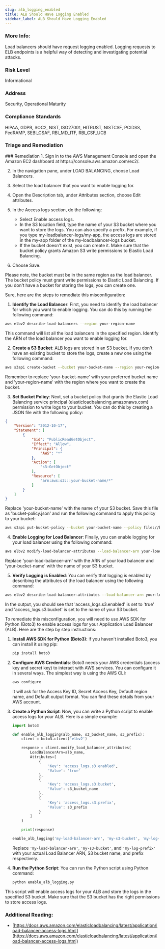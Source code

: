 ```yaml
---
slug: alb_logging_enabled
title: ALB Should Have Logging Enabled
sidebar_label: ALB Should Have Logging Enabled
---
```


### More Info:

Load balancers should have request logging enabled. Logging requests to ELB endpoints is a helpful way of detecting and investigating potential attacks.

### Risk Level

Informational

### Address

Security, Operational Maturity

### Compliance Standards

HIPAA, GDPR, SOC2, NIST, ISO27001, HITRUST, NISTCSF, PCIDSS, FedRAMP, SEBI_CSAF, RBI_MD_ITF, RBI_CSF_UCB



### Triage and Remediation
<Tabs>

<Tab title='Remediation'>
### Remediation

<AccordionGroup>
<Accordion title='Using Console' defaultOpen='true'>
1. Sign in to the AWS Management Console and open the Amazon EC2 dashboard at https://console.aws.amazon.com/ec2/.

2. In the navigation pane, under LOAD BALANCING, choose Load Balancers.

3. Select the load balancer that you want to enable logging for.

4. Open the Description tab, under Attributes section, choose Edit attributes.

5. In the Access logs section, do the following:

   - Select Enable access logs.
   - In the S3 location field, type the name of your S3 bucket where you want to store the logs. You can also specify a prefix. For example, if you type my-loadbalancer-logs/my-app, the access logs are stored in the my-app folder of the my-loadbalancer-logs bucket.
   - If the bucket doesn't exist, you can create it. Make sure that the bucket policy grants Amazon S3 write permissions to Elastic Load Balancing.

6. Choose Save.

Please note, the bucket must be in the same region as the load balancer. The bucket policy must grant write permissions to Elastic Load Balancing. If you don't have a bucket for storing the logs, you can create one.
</Accordion>

<Accordion title='Using CLI'>
Sure, here are the steps to remediate this misconfiguration:

1. **Identify the Load Balancer**: First, you need to identify the load balancer for which you want to enable logging. You can do this by running the following command:

```bash
aws elbv2 describe-load-balancers --region your-region-name
```

This command will list all the load balancers in the specified region. Identify the ARN of the load balancer you want to enable logging for.

2. **Create a S3 Bucket**: ALB logs are stored in an S3 bucket. If you don't have an existing bucket to store the logs, create a new one using the following command:

```bash
aws s3api create-bucket --bucket your-bucket-name --region your-region-name
```

Remember to replace 'your-bucket-name' with your preferred bucket name and 'your-region-name' with the region where you want to create the bucket.

3. **Set Bucket Policy**: Next, set a bucket policy that grants the Elastic Load Balancing service principal (elasticloadbalancing.amazonaws.com) permission to write logs to your bucket. You can do this by creating a JSON file with the following policy:

```json
{
    "Version": "2012-10-17",
    "Statement": [
        {
            "Sid": "PublicReadGetObject",
            "Effect": "Allow",
            "Principal": {
                "AWS": "*"
            },
            "Action": [
                "s3:GetObject"
            ],
            "Resource": [
                "arn:aws:s3:::your-bucket-name/*"
            ]
        }
    ]
}
```

Replace 'your-bucket-name' with the name of your S3 bucket. Save this file as 'bucket-policy.json' and run the following command to apply this policy to your bucket:

```bash
aws s3api put-bucket-policy --bucket your-bucket-name --policy file://bucket-policy.json
```

4. **Enable Logging for Load Balancer**: Finally, you can enable logging for your load balancer using the following command:

```bash
aws elbv2 modify-load-balancer-attributes --load-balancer-arn your-load-balancer-arn --attributes Key=access_logs.s3.enabled,Value=true Key=access_logs.s3.bucket,Value=your-bucket-name
```

Replace 'your-load-balancer-arn' with the ARN of your load balancer and 'your-bucket-name' with the name of your S3 bucket.

5. **Verify Logging is Enabled**: You can verify that logging is enabled by describing the attributes of the load balancer using the following command:

```bash
aws elbv2 describe-load-balancer-attributes --load-balancer-arn your-load-balancer-arn
```

In the output, you should see that 'access_logs.s3.enabled' is set to 'true' and 'access_logs.s3.bucket' is set to the name of your S3 bucket.
</Accordion>

<Accordion title='Using Python'>
To remediate this misconfiguration, you will need to use AWS SDK for Python (Boto3) to enable access logs for your Application Load Balancer (ALB). Here are the step by step instructions:

1. **Install AWS SDK for Python (Boto3)**: If you haven't installed Boto3, you can install it using pip:
   
   ```bash
   pip install boto3
   ```

2. **Configure AWS Credentials**: Boto3 needs your AWS credentials (access key and secret key) to interact with AWS services. You can configure it in several ways. The simplest way is using the AWS CLI:

   ```bash
   aws configure
   ```

   It will ask for the Access Key ID, Secret Access Key, Default region name, and Default output format. You can find these details from your AWS account.

3. **Create a Python Script**: Now, you can write a Python script to enable access logs for your ALB. Here is a simple example:

    ```python
    import boto3

    def enable_alb_logging(alb_name, s3_bucket_name, s3_prefix):
        client = boto3.client('elbv2')

        response = client.modify_load_balancer_attributes(
            LoadBalancerArn=alb_name,
            Attributes=[
                {
                    'Key': 'access_logs.s3.enabled',
                    'Value': 'true'
                },
                {
                    'Key': 'access_logs.s3.bucket',
                    'Value': s3_bucket_name
                },
                {
                    'Key': 'access_logs.s3.prefix',
                    'Value': s3_prefix
                }
            ]
        )

        print(response)

    enable_alb_logging('my-load-balancer-arn', 'my-s3-bucket', 'my-log-prefix')
    ```

   Replace `'my-load-balancer-arn'`, `'my-s3-bucket'`, and `'my-log-prefix'` with your actual Load Balancer ARN, S3 bucket name, and prefix respectively.

4. **Run the Python Script**: You can run the Python script using Python command:

   ```bash
   python enable_alb_logging.py
   ```

This script will enable access logs for your ALB and store the logs in the specified S3 bucket. Make sure that the S3 bucket has the right permissions to store access logs.
</Accordion>

</AccordionGroup>
</Tab>
</Tabs>

### Additional Reading:

- [https://docs.aws.amazon.com/elasticloadbalancing/latest/application/load-balancer-access-logs.html](https://docs.aws.amazon.com/elasticloadbalancing/latest/application/load-balancer-access-logs.html) 

